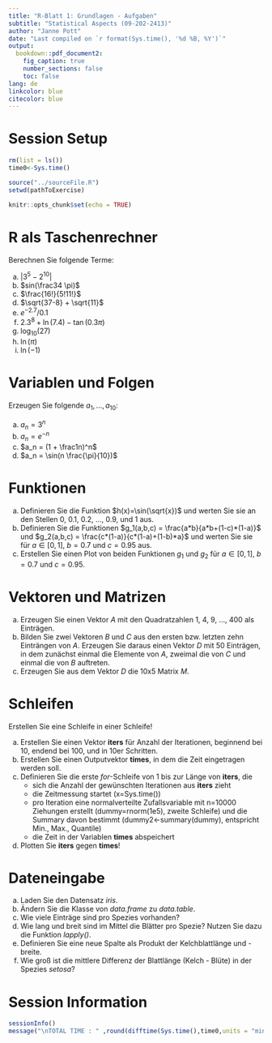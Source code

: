 ```yaml
---
title: "R-Blatt 1: Grundlagen - Aufgaben"
subtitle: "Statistical Aspects (09-202-2413)"
author: "Janne Pott"
date: "Last compiled on `r format(Sys.time(), '%d %B, %Y')`"
output: 
  bookdown::pdf_document2: 
    fig_caption: true
    number_sections: false
    toc: false
lang: de
linkcolor: blue
citecolor: blue
---
```


# Session Setup

```r
rm(list = ls())
time0<-Sys.time()

source("../sourceFile.R")
setwd(pathToExercise)

knitr::opts_chunk$set(echo = TRUE)
```

# R als Taschenrechner

Berechnen Sie folgende Terme: 

a) $|3^5 - 2^{10}|$
b) $sin(\frac34 \pi)$
c) $\frac{16!}{5!11!}$
d) $\sqrt{37-8} + \sqrt{11}$
e) $e^{-2.7}/0.1$
f) $2.3^8 + \ln(7.4) - \tan(0.3\pi)$
g) $\log_{10}(27)$
h) $\ln(\pi)$
i) $\ln(-1)$

# Variablen und Folgen

Erzeugen Sie folgende $a_1, ..., a_{10}$:

a) $a_n = 3^n$
b) $a_n = e^{-n}$
c) $a_n = (1 + \frac1n)^n$
d) $a_n = \sin(n \frac{\pi}{10})$

# Funktionen

a) Definieren Sie die Funktion $h(x)=\sin(\sqrt{x})$ und werten Sie sie an den Stellen 0, 0.1, 0.2, ..., 0.9, und 1 aus. 
b) Definieren Sie die Funktionen $g_1(a,b,c) = \frac{a*b}{a*b+(1-c)*(1-a)}$ und $g_2(a,b,c) = \frac{c*(1-a)}{c*(1-a)+(1-b)*a}$ und werten Sie sie für $a \in [0,1]$, $b=0.7$ und $c=0.95$ aus.
c) Erstellen Sie einen Plot von beiden Funktionen $g_1$ und $g_2$ für $a \in [0,1]$, $b=0.7$ und $c=0.95$. 

# Vektoren und Matrizen

a) Erzeugen Sie einen Vektor *A* mit den Quadratzahlen 1, 4, 9, ..., 400 als Einträgen. 
b) Bilden Sie zwei Vektoren *B* und *C* aus den ersten bzw. letzten zehn Einträngen von *A*. Erzeugen Sie daraus einen Vektor *D* mit 50 Einträgen, in dem zunächst einmal die Elemente von *A*, zweimal die von *C* und einmal die von *B* auftreten.
c) Erzeugen Sie aus dem Vektor *D* die 10x5 Matrix *M*. 

# Schleifen

Erstellen Sie eine Schleife in einer Schleife!

a) Erstellen Sie einen Vektor **iters** für Anzahl der Iterationen, beginnend bei 10, endend bei 100, und in 10er Schritten. 
b) Erstellen Sie einen Outputvektor **times**, in dem die Zeit eingetragen werden soll. 
c) Definieren Sie die erste *for*-Schleife von 1 bis zur Länge von **iters**, die
    + sich die Anzahl der gewünschten Iterationen aus **iters** zieht
    + die Zeitmessung startet (x=Sys.time())
    + pro Iteration eine normalverteilte Zufallsvariable mit n=10000 Ziehungen erstellt (dummy=rnorm(1e5), zweite Schleife) und die Summary davon bestimmt (dummy2<-summary(dummy), entspricht Min., Max., Quantile)
    + die Zeit in der Variablen **times** abspeichert 
d) Plotten Sie **iters** gegen **times**!
    
# Dateneingabe

a) Laden Sie den Datensatz *iris*. 
b) Ändern Sie die Klasse von *data.frame* zu *data.table*.
c) Wie viele Einträge sind pro Spezies vorhanden? 
d) Wie lang und breit sind im Mittel die Blätter pro Spezie? Nutzen Sie dazu die Funktion *lapply()*.
e) Definieren Sie eine neue Spalte als Produkt der Kelchblattlänge und -breite. 
f) Wie groß ist die mittlere Differenz der Blattlänge (Kelch - Blüte) in der Spezies *setosa*?

# Session Information

```r
sessionInfo()
message("\nTOTAL TIME : " ,round(difftime(Sys.time(),time0,units = "mins"),3)," minutes")

```

